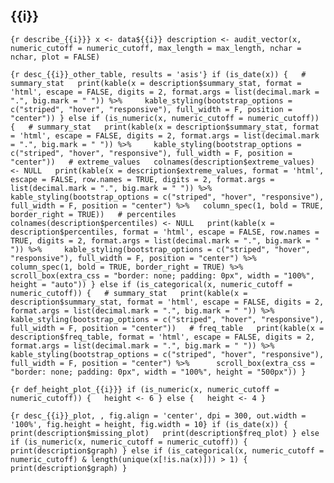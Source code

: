 
## {{i}}

```{r describe_{{i}}}
x <- data${{i}}
description <- audit_vector(x, numeric_cutoff = numeric_cutoff, max_length = max_length, nchar = nchar, plot = FALSE)
```

```{r desc_{{i}}_other_table, results = 'asis'}
if (is_date(x)) {
  # summary_stat
  print(kable(x = description$summary_stat, format = 'html', escape = FALSE, digits = 2, format.args = list(decimal.mark = ".", big.mark = " ")) %>%
    kable_styling(bootstrap_options = c("striped", "hover", "responsive"), full_width = F, position = "center"))
} else if (is_numeric(x, numeric_cutoff = numeric_cutoff)) {
  # summary_stat
  print(kable(x = description$summary_stat, format = 'html', escape = FALSE, digits = 2, format.args = list(decimal.mark = ".", big.mark = " ")) %>%
    kable_styling(bootstrap_options = c("striped", "hover", "responsive"), full_width = F, position = "center"))
  # extreme_values
  colnames(description$extreme_values) <- NULL
  print(kable(x = description$extreme_values, format = 'html', escape = FALSE, row.names = TRUE, digits = 2, format.args = list(decimal.mark = ".", big.mark = " ")) %>%
    kable_styling(bootstrap_options = c("striped", "hover", "responsive"), full_width = F, position = "center") %>%
  column_spec(1, bold = TRUE, border_right = TRUE))
  # percentiles
  colnames(description$percentiles) <- NULL
  print(kable(x = description$percentiles, format = 'html', escape = FALSE, row.names = TRUE, digits = 2, format.args = list(decimal.mark = ".", big.mark = " ")) %>%
    kable_styling(bootstrap_options = c("striped", "hover", "responsive"), full_width = F, position = "center") %>%
  column_spec(1, bold = TRUE, border_right = TRUE) %>% 
    scroll_box(extra_css = "border: none; padding: 0px", width = "100%", height = "auto"))
} else if (is_categorical(x, numeric_cutoff = numeric_cutoff)) {
  # summary_stat
  print(kable(x = description$summary_stat, format = 'html', escape = FALSE, digits = 2, format.args = list(decimal.mark = ".", big.mark = " ")) %>%
    kable_styling(bootstrap_options = c("striped", "hover", "responsive"), full_width = F, position = "center"))
  # freq_table
  print(kable(x = description$freq_table, format = 'html', escape = FALSE, digits = 2, format.args = list(decimal.mark = ".", big.mark = " ")) %>%
    kable_styling(bootstrap_options = c("striped", "hover", "responsive"), full_width = F, position = "center") %>% 
    scroll_box(extra_css = "border: none; padding: 0px", width = "100%", height = "500px"))
}
```


```{r def_height_plot_{{i}}}
if (is_numeric(x, numeric_cutoff = numeric_cutoff)) {
  height <- 6
} else {
  height <- 4
}
```



```{r desc_{{i}}_plot, , fig.align = 'center', dpi = 300, out.width = '100%', fig.height = height, fig.width = 10}
if (is_date(x)) {
  print(description$missing_plot)
  print(description$freq_plot)
} else if (is_numeric(x, numeric_cutoff = numeric_cutoff)) {
  print(description$graph)
} else if (is_categorical(x, numeric_cutoff = numeric_cutoff) & length(unique(x[!is.na(x)])) > 1) {
  print(description$graph)
}
```